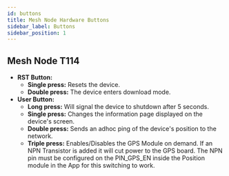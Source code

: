 ```yaml
---
id: buttons
title: Mesh Node Hardware Buttons
sidebar_label: Buttons
sidebar_position: 1
---
```


## Mesh Node T114

- **RST Button:**
  - **Single press:** Resets the device.
  - **Double press:** The device enters download mode.
- **User Button:**
  - **Long press:** Will signal the device to shutdown after 5 seconds.
  - **Single press:** Changes the information page displayed on the device's screen.
  - **Double press:** Sends an adhoc ping of the device's position to the network.
  - **Triple press:** Enables/Disables the GPS Module on demand. If an NPN Transistor is added it will cut power to the GPS board. The NPN pin must be configured on the PIN_GPS_EN inside the Position module in the App for this switching to work.
